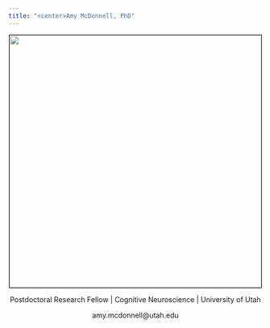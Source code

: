 ```yaml
---
title: "<center>Amy McDonnell, PhD"
---
```


<center> <img src="Images/AmyMcDonnell.jpg" width="500" style="border: 1px solid black">

<center> Postdoctoral Research Fellow | Cognitive Neuroscience | University of Utah

amy.mcdonnell@utah.edu</div>